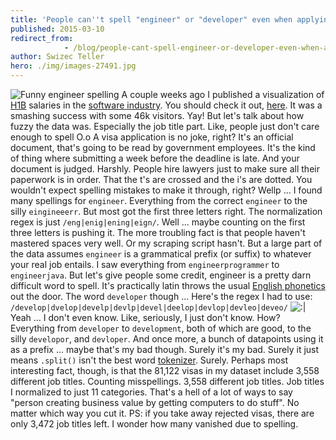 ```yaml
---
title: 'People can''t spell "engineer" or "developer" even when applying for a visa'
published: 2015-03-10
redirect_from: 
            - /blog/people-cant-spell-engineer-or-developer-even-when-applying-for-a-visa/swizec/6660
author: Swizec Teller
hero: ./img/images-27491.jpg
---
```

![Funny engineer spelling](./img/images-27491.jpg) A couple weeks ago I published a visualization of [H1B](http://en.wikipedia.org/wiki/H-1B_visa "H-1B visa") salaries in the [software industry](http://en.wikipedia.org/wiki/Software_industry "Software industry"). You should check it out, [here](http://swizec.github.io/h1b-software-salaries/#2014-ca-engineer). It was a smashing success with some 46k visitors. Yay! But let's talk about how fuzzy the data was. Especially the job title part. Like, people just don't care enough to spell O.o A visa application is no joke, right? It's an official document, that's going to be read by government employees. It's the kind of thing where submitting a week before the deadline is late. And your document is judged. Harshly. People hire lawyers just to make sure all their paperwork is in order. That the t's are crossed and the i's are dotted. You wouldn't expect spelling mistakes to make it through, right? Wellp ... I found many spellings for `engineer`. Everything from the correct `engineer` to the silly `eingineeerr`. But most got the first three letters right. The normalization regex is just `/eng|enig|ening|eign/`. Well ... maybe counting on the first three letters is pushing it. The more troubling fact is that people haven't mastered spaces very well. Or my scraping script hasn't. But a large part of the data assumes `engineer` is a grammatical prefix (or suffix) to whatever your real job entails. I saw everything from `engineerprogrammer` to `engineerjava`. But let's give people some credit, engineer is a pretty darn difficult word to spell. It's practically latin throws the usual [English phonetics](http://en.wikipedia.org/wiki/English_phonology "English phonology") out the door. The word `developer` though ... Here's the regex I had to use: `/develop|dvelop|develp|devlp|devel|deelop|devlop|devleo|deveo/` ![:\|](./img/images-27490.gif) Yeah ... I don't even know. Like, seriously, I just don't know. How? Everything from `developer` to `development`, both of which are good, to the silly `developor`, and `devloper`. And once more, a bunch of datapoints using it as a prefix ... maybe that's my bad though. Surely it's my bad. Surely it just means `.split()` isn't the best word [tokenizer](http://en.wikipedia.org/wiki/Lexical_analysis "Lexical analysis"). Surely. Perhaps most interesting fact, though, is that the 81,122 visas in my dataset include 3,558 different job titles. Counting misspellings. 3,558 different job titles. Job titles I normalized to just 11 categories. That's a hell of a lot of ways to say "person creating business value by getting computers to do stuff". No matter which way you cut it. PS: if you take away rejected visas, there are only 3,472 job titles left. I wonder how many vanished due to spelling.